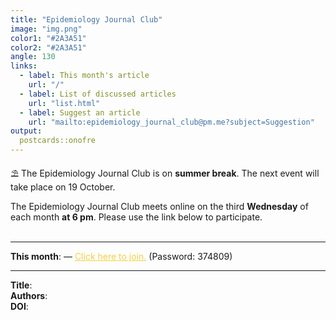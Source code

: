 ```yaml
---
title: "Epidemiology Journal Club"
image: "img.png"
color1: "#2A3A51"
color2: "#2A3A51"
angle: 130
links:
  - label: This month's article
    url: "/"
  - label: List of discussed articles
    url: "list.html"
  - label: Suggest an article
    url: "mailto:epidemiology_journal_club@pm.me?subject=Suggestion"
output:
  postcards::onofre
---
```

⛱️ The Epidemiology Journal Club is on **summer break**. The next event will take place on 19 October.


The Epidemiology Journal Club meets online on the third **Wednesday** of each month **at 6 pm**.
Please use the link below to participate.
<br></br>
<hr color= "#f7dc6f">
**This month**: &mdash; <a href="https://bbb.rlp.net/b/heu-dmu-yno-4v0" style="color: #F4D03F">Click here to join.</a> (Password: 374809)
<hr color= "#f7dc6f">
**Title**:  
**Authors**:        
**DOI**: 
